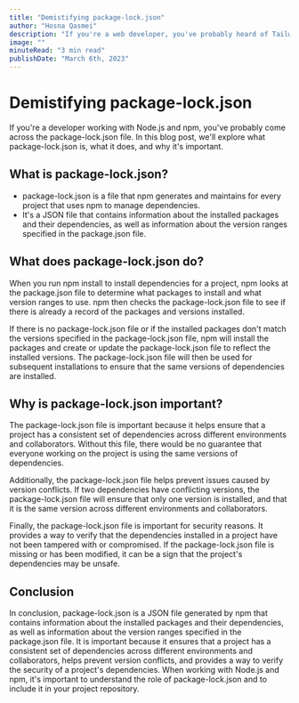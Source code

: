```yaml
---
title: "Demistifying package-lock.json"
author: "Hosna Qasmei"
description: "If you're a web developer, you've probably heard of Tailwind CSS. It's a popular CSS framework that's gained a lot of traction in recent years. In this blog post, we'll introduce you to Tailwind CSS and explore why it's so popular."
image: ""
minuteRead: "3 min read"
publishDate: "March 6th, 2023"
---
```


# Demistifying package-lock.json
If you're a developer working with Node.js and npm, you've probably come across the package-lock.json file. In this blog post, we'll explore what package-lock.json is, what it does, and why it's important.

## What is package-lock.json?
- package-lock.json is a file that npm generates and maintains for every project that uses npm to manage dependencies.
- It's a JSON file that contains information about the installed packages and their dependencies, as well as information about the version ranges specified in the package.json file.

## What does package-lock.json do?
When you run npm install to install dependencies for a project, npm looks at the package.json file to determine what packages to install and what version ranges to use. npm then checks the package-lock.json file to see if there is already a record of the packages and versions installed.

If there is no package-lock.json file or if the installed packages don't match the versions specified in the package-lock.json file, npm will install the packages and create or update the package-lock.json file to reflect the installed versions. The package-lock.json file will then be used for subsequent installations to ensure that the same versions of dependencies are installed.

## Why is package-lock.json important?
The package-lock.json file is important because it helps ensure that a project has a consistent set of dependencies across different environments and collaborators. Without this file, there would be no guarantee that everyone working on the project is using the same versions of dependencies.

Additionally, the package-lock.json file helps prevent issues caused by version conflicts. If two dependencies have conflicting versions, the package-lock.json file will ensure that only one version is installed, and that it is the same version across different environments and collaborators.

Finally, the package-lock.json file is important for security reasons. It provides a way to verify that the dependencies installed in a project have not been tampered with or compromised. If the package-lock.json file is missing or has been modified, it can be a sign that the project's dependencies may be unsafe.

## Conclusion
In conclusion, package-lock.json is a JSON file generated by npm that contains information about the installed packages and their dependencies, as well as information about the version ranges specified in the package.json file. It is important because it ensures that a project has a consistent set of dependencies across different environments and collaborators, helps prevent version conflicts, and provides a way to verify the security of a project's dependencies. When working with Node.js and npm, it's important to understand the role of package-lock.json and to include it in your project repository.